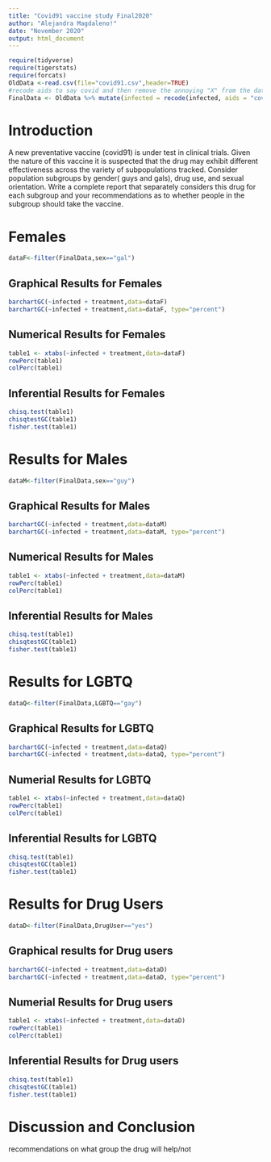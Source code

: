 ```yaml
---
title: "Covid91 vaccine study Final2020"
author: "Alejandra Magdaleno!"
date: "November 2020"
output: html_document
---
```


```r
require(tidyverse)
require(tigerstats)
require(forcats)
OldData <-read.csv(file="covid91.csv",header=TRUE)
#recode aids to say covid and then remove the annoying "X" from the dataframe
FinalData <- OldData %>% mutate(infected = recode(infected, aids = "covid", none = "OK" )) %>% select(-one_of("X"))
```

# Introduction

<!--In this section you explain what you are trying to show.  Where did the data come from?  What is the research or other question you are trying to answer?.  If you skimp in this section expect to be marked down in your grade. Paint a picture of the project a couple of paragraphs is expected!-->

A new  preventative vaccine (covid91) is under test in clinical trials. Given the nature of this vaccine it is suspected that the drug may exhibit different effectiveness across the variety of subpopulations tracked. Consider population subgroups by gender( guys and gals), drug use, and sexual orientation. Write a complete report that separately considers this drug for each subgroup and your recommendations as to whether people in the subgroup should take the vaccine.

# Females

```r
dataF<-filter(FinalData,sex=="gal")

```

## Graphical Results for Females

```r
barchartGC(~infected + treatment,data=dataF)
barchartGC(~infected + treatment,data=dataF, type="percent")

```

## Numerical Results for Females

```r
table1 <- xtabs(~infected + treatment,data=dataF)
rowPerc(table1)
colPerc(table1)
```
<!--Decide on your methods:  use "variable analysis" or other appropriate descriptors.  Make sure to choose at least one graphical method and at least one numerical method. Discuss what data manipulations may be needed for example subsetting or other binning procedures and what sort of graphical displays and inferential tools will be used!-->

## Inferential Results for Females

```r
chisq.test(table1)
chisqtestGC(table1)
fisher.test(table1)
```
<!--Divide this section into two sub-sections:  One for your descriptive  results and one for your inferential results.!-->

# Results for Males

```r
dataM<-filter(FinalData,sex=="guy")

```

## Graphical Results for Males

```r
barchartGC(~infected + treatment,data=dataM)
barchartGC(~infected + treatment,data=dataM, type="percent")

```

## Numerical Results for Males

```r
table1 <- xtabs(~infected + treatment,data=dataM)
rowPerc(table1)
colPerc(table1)
```

## Inferential Results for Males

```r
chisq.test(table1)
chisqtestGC(table1)
fisher.test(table1)
```

# Results for LGBTQ

```r
dataQ<-filter(FinalData,LGBTQ=="gay")

```

## Graphical Results for LGBTQ

```r
barchartGC(~infected + treatment,data=dataQ)
barchartGC(~infected + treatment,data=dataQ, type="percent")

```

## Numerial Results for LGBTQ

```r
table1 <- xtabs(~infected + treatment,data=dataQ)
rowPerc(table1)
colPerc(table1)
```

## Inferential Results for LGBTQ

```r
chisq.test(table1)
chisqtestGC(table1)
fisher.test(table1)
```

# Results for Drug Users

```r
dataD<-filter(FinalData,DrugUser=="yes")

```

## Graphical results for Drug users

```r
barchartGC(~infected + treatment,data=dataD)
barchartGC(~infected + treatment,data=dataD, type="percent")

```

## Numerial Results for Drug users

```r
table1 <- xtabs(~infected + treatment,data=dataD)
rowPerc(table1)
colPerc(table1)
```

## Inferential Results for Drug users

```r
chisq.test(table1)
chisqtestGC(table1)
fisher.test(table1)
```

# Discussion and Conclusion

recommendations on what group the drug will help/not 

<!--Discussion and conclusion here.  If you found a relationship be sure to consider whether the relationship occurs because one of the variavbles causes the other, or whether they perhasps are related for some other reason.  Watch the chapter 6 videos from the GeorgeTown videos collection.!-->
